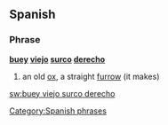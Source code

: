 ==Spanish==

===Phrase===
'''[[buey]] [[viejo]] [[surco]] [[derecho]]'''

# an old [[ox]], a straight [[furrow]] (it makes)

[[Category:Spanish phrases]]

[[sw:buey viejo surco derecho]]